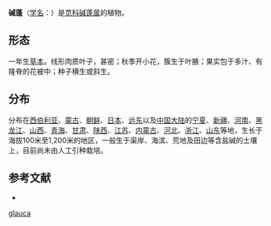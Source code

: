 {{Speciesbox
| name = 碱蓬
| status = 
| status_system = 
| image = Suaeda glauca.JPG
| genus = Suaeda
| species = glauca
| authority = (Bunge) Bunge
}}

'''碱蓬'''（[[学名|学名]]：{{lang|la|''Suaeda glauca''}}）是[[苋科|苋科]][[碱蓬属|碱蓬属]]的植物。

==形态==
一年生[[草本|草本]]。线形肉质叶子，甚密；秋季开小花，簇生于叶腋；果实包于多汁、有隆脊的花被中；种子横生或斜生。

==分布==
分布在[[西伯利亚|西伯利亚]]、[[蒙古|蒙古]]、[[朝鲜|朝鲜]]、[[日本|日本]]、[[远东|远东]]以及[[中国大陆|中国大陆]]的[[宁夏|宁夏]]、[[新疆|新疆]]、[[河南|河南]]、[[黑龙江|黑龙江]]、[[山西|山西]]、[[青海|青海]]、[[甘肃|甘肃]]、[[陕西|陕西]]、[[江苏|江苏]]、[[内蒙古|内蒙古]]、[[河北|河北]]、[[浙江|浙江]]、[[山东|山东]]等地，生长于海拔100米至1,200米的地区，一般生于渠岸、海滨、荒地及田边等含盐碱的土壤上，目前尚未由人工引种栽培。

== 参考文献 ==
<div class="references-small">
* {{cite web| url =http://www.bioinfo.cn/db05/KmzwSpecies.php?action=view&id=3853| title =碱蓬| work =《中国高等植物数据库全库》| publisher =中国科学院微生物研究所| author =昆明植物研究所| accessdate =2009-02-25| deadurl =yes| archiveurl =https://web.archive.org/web/20160305110308/http://www.bioinfo.cn/db05/KmzwSpecies.php?action=view&id=3853| archivedate =2016-03-05}}
</div>
{{Taxonbar|from=Q7216853}}

{{DEFAULTSORT:Suaeda glauca}}
[[Category:碱蓬属|glauca]]


{{Amaranthaceae-stub}}